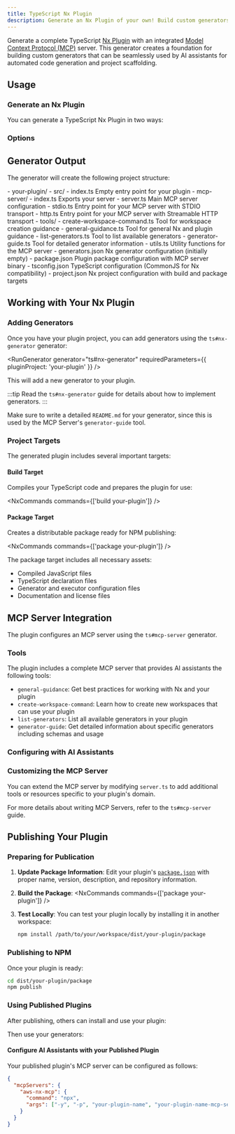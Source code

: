 ```yaml
---
title: TypeScript Nx Plugin
description: Generate an Nx Plugin of your own! Build custom generators automatically made available for AI vibe-coding via MCP
---
```



Generate a complete TypeScript [Nx Plugin](https://nx.dev/extending-nx/intro/getting-started) with an integrated [Model Context Protocol (MCP)](https://modelcontextprotocol.io/) server. This generator creates a foundation for building custom generators that can be seamlessly used by AI assistants for automated code generation and project scaffolding.

## Usage

### Generate an Nx Plugin

You can generate a TypeScript Nx Plugin in two ways:

<RunGenerator generator="ts#nx-plugin" />

### Options

<GeneratorParameters generator="ts#nx-plugin" />

## Generator Output

The generator will create the following project structure:

<FileTree>
- your-plugin/
  - src/
    - index.ts Empty entry point for your plugin
    - mcp-server/
      - index.ts Exports your server
      - server.ts Main MCP server configuration
      - stdio.ts Entry point for your MCP server with STDIO transport
      - http.ts Entry point for your MCP server with Streamable HTTP transport
      - tools/
        - create-workspace-command.ts Tool for workspace creation guidance
        - general-guidance.ts Tool for general Nx and plugin guidance
        - list-generators.ts Tool to list available generators
        - generator-guide.ts Tool for detailed generator information
      - utils.ts Utility functions for the MCP server
  - generators.json Nx generator configuration (initially empty)
  - package.json Plugin package configuration with MCP server binary
  - tsconfig.json TypeScript configuration (CommonJS for Nx compatibility)
  - project.json Nx project configuration with build and package targets
</FileTree>

## Working with Your Nx Plugin

### Adding Generators

Once you have your plugin project, you can add generators using the <Link path="/guides/ts-nx-generator">`ts#nx-generator`</Link> generator:

<RunGenerator generator="ts#nx-generator" requiredParameters={{ pluginProject: 'your-plugin' }} />

This will add a new generator to your plugin.

:::tip
Read the <Link path="/guides/ts-nx-generator">`ts#nx-generator` guide</Link> for details about how to implement generators.
:::

Make sure to write a detailed `README.md` for your generator, since this is used by the MCP Server's `generator-guide` tool.

### Project Targets

The generated plugin includes several important targets:

#### Build Target
Compiles your TypeScript code and prepares the plugin for use:

<NxCommands commands={['build your-plugin']} />

#### Package Target
Creates a distributable package ready for NPM publishing:

<NxCommands commands={['package your-plugin']} />

The package target includes all necessary assets:
- Compiled JavaScript files
- TypeScript declaration files
- Generator and executor configuration files
- Documentation and license files

## MCP Server Integration

The plugin configures an MCP server using the <Link path="/guides/ts-mcp-server">`ts#mcp-server`</Link> generator.

### Tools

The plugin includes a complete MCP server that provides AI assistants the following tools:

- `general-guidance`: Get best practices for working with Nx and your plugin
- `create-workspace-command`: Learn how to create new workspaces that can use your plugin
- `list-generators`: List all available generators in your plugin
- `generator-guide`: Get detailed information about specific generators including schemas and usage

### Configuring with AI Assistants

<Snippet name="mcp/configuration-ts" parentHeading="Configuring with AI Assistants" />

### Customizing the MCP Server

You can extend the MCP server by modifying `server.ts` to add additional tools or resources specific to your plugin's domain.

For more details about writing MCP Servers, refer to the <Link path="/guides/ts-mcp-server">`ts#mcp-server` guide</Link>.

## Publishing Your Plugin

### Preparing for Publication

1. **Update Package Information**: Edit your plugin's [`package.json`](https://docs.npmjs.com/cli/v10/configuring-npm/package-json) with proper name, version, description, and repository information.

2. **Build the Package**:
   <NxCommands commands={['package your-plugin']} />

3. **Test Locally**: You can test your plugin locally by installing it in another workspace:
   ```bash
   npm install /path/to/your/workspace/dist/your-plugin/package
   ```

### Publishing to NPM

Once your plugin is ready:

```bash
cd dist/your-plugin/package
npm publish
```

### Using Published Plugins

After publishing, others can install and use your plugin:

<InstallCommand pkg="your-plugin-name" />

Then use your generators:

<RunGenerator namespace="your-plugin-name" generator="your-generator-name" />

#### Configure AI Assistants with your Published Plugin

Your published plugin's MCP server can be configured as follows:

```json {3-6}
{
  "mcpServers": {
    "aws-nx-mcp": {
      "command": "npx",
      "args": ["-y", "-p", "your-plugin-name", "your-plugin-name-mcp-server"]
    }
  }
}
```
